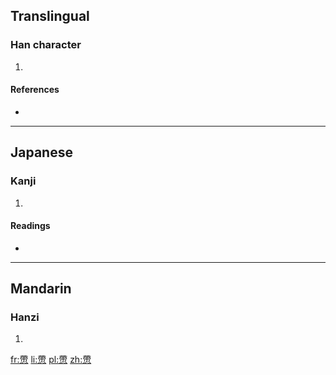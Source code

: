 ==Translingual==

===Han character===
{{Han char|rn=61|rad=心|as=11|sn=15|four=|canj=大心月中心 (KPBLP)}}

# {{defn|Han|sort=心11}}

====References====
* {{Han ref|kx=0400.170|dkj=11147|dj=0740.100|hdz=42341.050|uh=6178|ud=24952}}

----

==Japanese==

===Kanji===
{{ja-kanji|grade=|rs=心11}}

# {{defn|lang=ja|sort=心11}}

====Readings====
* {{ja-readings|on=[[てい]] (tei), [[だい]] (dai), [[せい]] (sei), [[たい]] (tai)|kun=[[たかい]] (takai), [[きわまる]] (kiwamaru), [[おとる]] (otoru)}}

----

==Mandarin==

===Hanzi===
{{cmn-hanzi|pin=[[dì]] ([[di4]]), [[zhé]] ([[zhe2]])|wg=ti<sup>4</sup>, che<sup>2</sup>}}

# {{defn|lang=cmn|sort=心11}}

[[fr:慸]]
[[li:慸]]
[[pl:慸]]
[[zh:慸]]